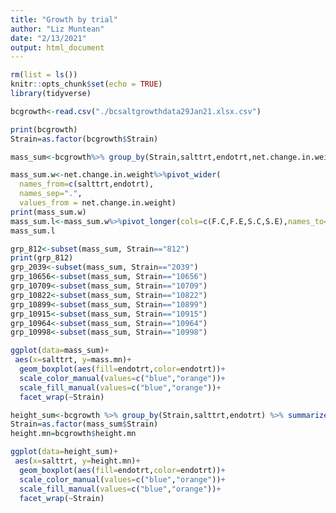 ```yaml
---
title: "Growth by trial"
author: "Liz Muntean"
date: "2/13/2021"
output: html_document
---
```


```r
rm(list = ls())
knitr::opts_chunk$set(echo = TRUE)
library(tidyverse)
```

```r
bcgrowth<-read.csv("./bcsaltgrowthdata29Jan21.xlsx.csv")

print(bcgrowth)
Strain=as.factor(bcgrowth$Strain)

mass_sum<-bcgrowth%>% group_by(Strain,salttrt,endotrt,net.change.in.weight) 

mass_sum.w<-net.change.in.weight%>%pivot_wider(
  names_from=c(salttrt,endotrt),
  names_sep=".",
  values_from = net.change.in.weight)
print(mass_sum.w)
mass_sum.l<-mass_sum.w%>%pivot_longer(cols=c(F.C,F.E,S.C,S.E),names_to="condition")%>%mutate(condition=factor(condition, levels=unique(condition)))
mass_sum.l

grp_812<-subset(mass_sum, Strain=="812")
print(grp_812)
grp_2039<-subset(mass_sum, Strain=="2039")
grp_10656<-subset(mass_sum, Strain=="10656")
grp_10709<-subset(mass_sum, Strain=="10709")
grp_10822<-subset(mass_sum, Strain=="10822")
grp_10899<-subset(mass_sum, Strain=="10899")
grp_10915<-subset(mass_sum, Strain=="10915")
grp_10964<-subset(mass_sum, Strain=="10964")
grp_10998<-subset(mass_sum, Strain=="10998")

```

```r
ggplot(data=mass_sum)+
 aes(x=salttrt, y=mass.mn)+
  geom_boxplot(aes(fill=endotrt,color=endotrt))+
  scale_color_manual(values=c("blue","orange"))+
  scale_fill_manual(values=c("blue","orange"))+
  facet_wrap(~Strain)
```


```r
height_sum<-bcgrowth %>% group_by(Strain,salttrt,endotrt) %>% summarize(height.mn = mean(net.change.in.height,na.rm=TRUE), .groups='drop')
Strain=as.factor(mass_sum$Strain)
height.mn=bcgrowth$height.mn

ggplot(data=height_sum)+
 aes(x=salttrt, y=height.mn)+
  geom_boxplot(aes(fill=endotrt,color=endotrt))+
  scale_color_manual(values=c("blue","orange"))+
  scale_fill_manual(values=c("blue","orange"))+
  facet_wrap(~Strain)
```